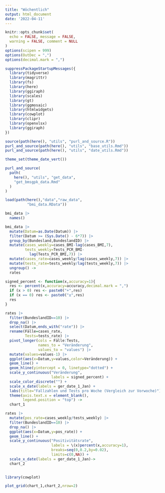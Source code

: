 ```yaml
---
title: "Wöchentlich"
output: html_document
date: '2022-04-11'
---
```





  
```r
knitr::opts_chunk$set(
  echo = FALSE, message = FALSE,
  warning = FALSE, comment = NULL
)
options(scipen = 999)
options(OutDec = ",")
options(decimal.mark = ",")
```


```r
suppressPackageStartupMessages({
  library(tidyverse)
  library(magrittr)
  library(fs)
  library(here)
  library(ggiraph)
  library(scales)
  library(gt)
  library(ggmosaic)
  library(htmlwidgets)
  library(cowplot)
  library(clipr)
  library(openxlsx)
  library(ggiraph)
})
```


```r
source(path(here(), "utils", "purl_and_source.R"))
purl_and_source(path(here(), "utils", "base_utils.Rmd"))
purl_and_source(path(here(), "utils", "date_utils.Rmd"))
```


```r
theme_set(theme_date_vert())
```

```r
purl_and_source(
  path(
    here(), "utils", "get_data",
    "get_bmsgpk_data.Rmd"
  )
)
```

```r
load(path(here(),"data","raw_data",
          "bmi_data.RData"))
```

```r
bmi_data |>
  names()
```

```r
bmi_data |>
  mutate(Datum=as.Date(Datum)) |>
  filter(Datum >= (Sys.Date() - 6*7)) |>
  group_by(Bundesland,BundeslandID) |>
  mutate(cases_weekly=cases_BMI-lag(cases_BMI,7),
         tests_weekly=Tests_PCR_BMI-
           lag(Tests_PCR_BMI,7)) |>
  mutate(cases_rate=cases_weekly/lag(cases_weekly,7)) |>
  mutate(tests_rate=tests_weekly/lag(tests_weekly,7)) |>
  ungroup() ->
  rates
```

```r
signed_percent <- function(x,accuracy=1){
  res <- percent(x,accuracy=accuracy,decimal.mark = ",") 
  if (x > 0) res <- paste0("+",res)
  if (x == 0) res <- paste0("±",res)
  res
}
```


```r
rates |>
  filter(BundeslandID==10) |>
  drop_na() |>
  select(Datum,ends_with("rate")) |>
  rename(Fälle=cases_rate,
         Tests=tests_rate) |>
  pivot_longer(cols = Fälle:Tests,
               names_to = "Veränderung",
               values_to = "values") |>
  mutate(values=values-1) |>
  ggplot(aes(x=Datum,y=values,color=Veränderung)) +
  geom_line() +
  geom_hline(yintercept = 0, linetype="dotted") +
  scale_y_continuous("Veränderung",
                     labels = signed_percent) +
  scale_color_discrete("") +
  scale_x_date(labels = ger_date_1_Jan) +
  labs(title="Fallzahlen und Tests pro Woche (Vergleich zur Vorwoche)") +
  theme(axis.text.x = element_blank(),
        legend.position = "top") ->
  chart_1
```
```r
rates |>
  mutate(pos_rate=cases_weekly/tests_weekly) |>
  filter(BundeslandID==10) |>
  drop_na() |>
  ggplot(aes(x=Datum,y=pos_rate)) +
  geom_line() +
  scale_y_continuous("Positivitätsrate",
                     labels = \(x)percent(x,accuracy=1),
                     breaks=seq(0,0.2,by=0.02), 
                     limits=c(0,NA)) +
  scale_x_date(labels = ger_date_1_Jan)->
  chart_2
  
```


```r
library(cowplot)
```

```r
plot_grid(chart_1,chart_2,nrow=2)
```

